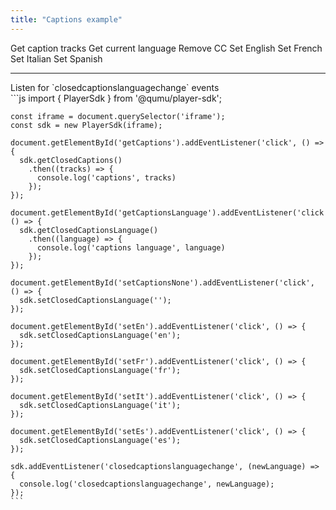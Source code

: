 ```yaml
---
title: "Captions example"
---
```




<Playground url={IFRAME_URL}>
  <div slot="actions">
    <div className="playground-actions-container">
      <PlaygroundButton type="get" command="getClosedCaptions">Get caption tracks</PlaygroundButton>
      <PlaygroundButton type="get" command="getClosedCaptionsLanguage">Get current language</PlaygroundButton>
      <PlaygroundButton type="set" command="setClosedCaptionsLanguage" value="">Remove CC</PlaygroundButton>
      <PlaygroundButton type="set" command="setClosedCaptionsLanguage" value="en">Set English</PlaygroundButton>
      <PlaygroundButton type="set" command="setClosedCaptionsLanguage" value="fr">Set French</PlaygroundButton>
      <PlaygroundButton type="set" command="setClosedCaptionsLanguage" value="it">Set Italian</PlaygroundButton>
      <PlaygroundButton type="set" command="setClosedCaptionsLanguage" value="es">Set Spanish</PlaygroundButton>
    </div>
    <hr/>
    <PlaygroundCheckbox id="addEventListener" checked={true} event="closedcaptionslanguagechange">Listen for `closedcaptionslanguagechange` events</PlaygroundCheckbox>
  </div>
  <div slot="code">
    ```js
    import { PlayerSdk } from '@qumu/player-sdk';

    const iframe = document.querySelector('iframe');
    const sdk = new PlayerSdk(iframe);

    document.getElementById('getCaptions').addEventListener('click', () => {
      sdk.getClosedCaptions()
        .then((tracks) => {
          console.log('captions', tracks)
        });
    });

    document.getElementById('getCaptionsLanguage').addEventListener('click', () => {
      sdk.getClosedCaptionsLanguage()
        .then((language) => {
          console.log('captions language', language)
        });
    });

    document.getElementById('setCaptionsNone').addEventListener('click', () => {
      sdk.setClosedCaptionsLanguage('');
    });

    document.getElementById('setEn').addEventListener('click', () => {
      sdk.setClosedCaptionsLanguage('en');
    });

    document.getElementById('setFr').addEventListener('click', () => {
      sdk.setClosedCaptionsLanguage('fr');
    });

    document.getElementById('setIt').addEventListener('click', () => {
      sdk.setClosedCaptionsLanguage('it');
    });

    document.getElementById('setEs').addEventListener('click', () => {
      sdk.setClosedCaptionsLanguage('es');
    });

    sdk.addEventListener('closedcaptionslanguagechange', (newLanguage) => {
      console.log('closedcaptionslanguagechange', newLanguage);
    });
    ```
  </div>
</Playground>
